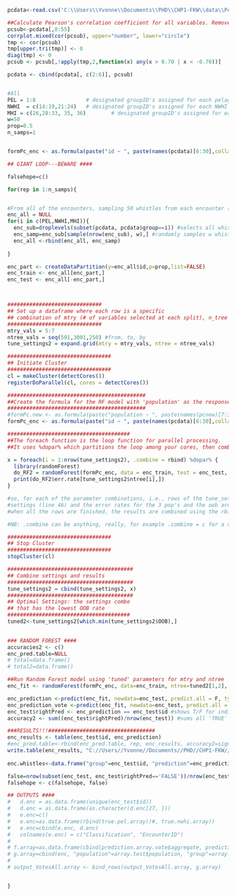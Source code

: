 

```r
pcdata<-read.csv('C:\\Users\\Yvonne\\Documents\\PHD\\CHP1-FKW\\data\\Pc_MasterListEdit-1005.csv')

##Calculate Pearson's correlation coefficient for all variables. Remove variables -0.70 > r > 0.70.
pcsub<-pcdata[,8:55]
corrplot.mixed(cor(pcsub), upper="number", lower="circle")
tmp <- cor(pcsub)
tmp[upper.tri(tmp)] <- 0
diag(tmp) <- 0
pcsub <- pcsub[,!apply(tmp,2,function(x) any(x > 0.70 | x < -0.70))]

pcdata <- cbind(pcdata[, c(2:6)], pcsub)


#All 
PEL = 1:8                # designated groupID's assigned for each pelagic group 
NWHI  = c(14:19,21:24)   # designated groupID's assigned for each NWHI group, #20 was absorbed into #19 (June 2017)     
MHI = c(26,28:33, 35, 36)        # designated groupID's assigned for each MHI group, #25 absorbed into #26 (June 2017) 
w=50
prop=0.5
n_samps=1


formPc_enc <- as.formula(paste("id ~ ", paste(names(pcdata)[6:30],collapse="+"))) #Use variables to classify to encounterall = NULL
```


```r
## GIANT LOOP---BEWARE ####

falsehope=c()

for(rep in 1:n_samps){


#From all of the encounters, sampling 50 whistles from each encounter (some have >50)
enc_all = NULL
for(i in c(PEL,NWHI,MHI)){
  enc_sub=droplevels(subset(pcdata, pcdata$group==i)) #selects all whistles from the randomly selected groups, drops empty levels too
  enc_samp=enc_sub[sample(nrow(enc_sub), w),] #randomly samples w whistles from the 50 or more whistles
  enc_all <-rbind(enc_all, enc_samp)
  
}

enc_part <- createDataPartition(y=enc_all$id,p=prop,list=FALSE)
enc_train <- enc_all[enc_part,]
enc_test <- enc_all[-enc_part,]



##############################
## Set up a dataframe where each row is a specific 
## combination of mtry (# of variables selected at each split), n_tree (# of trees in  forest), possibly other stuff
##############################
mtry_vals = 5:7 
ntree_vals = seq(501,3001,250) #from, to, by
tune_settings2 = expand.grid(mtry = mtry_vals, ntree = ntree_vals)

#################################
## Initiate Cluster
#################################
cl = makeCluster(detectCores())
registerDoParallel(cl, cores = detectCores())

############################################
##Create the formula for the RF model with 'population' as the response and time-frequency measurements from uncorrelated data as the covariates
############################################
#formPc.new <- as.formula(paste("population ~ ", paste(names(pcnew)[7:36],collapse="+")))
formPc_enc <- as.formula(paste("id ~ ", paste(names(pcdata)[6:30],collapse="+"))) #Use variables to classify to encounter

#######################################
##The foreach function is the loop function for parallel processing. 
##It uses %dopar% which partitions the loop among your cores, then combines each output using the .combine argument. 

x = foreach(i = 1:nrow(tune_settings2), .combine = rbind) %dopar% { 
  library(randomForest)
  do_RF2 = randomForest(formPc_enc, data = enc_train, test = enc_test, ntree = tune_settings2$ntree[i], mtry = tune_settings2$mtry[i])
  print(do_RF2$err.rate[tune_settings2$ntree[i],])
}

#so, for each of the parameter combinations, i.e., rows of the tune_settings df, the RF is run using those 
#settings (line 46) and the error rates for the 3 pop's and the oob are printed (line 47). 
#when all the rows are finished, the results are combined using the rbind function into one matrix, stored as x.

#NB: .combine can be anything, really, for example .combine = c for a vector, .combine = list for a list, etc.

#################################
## Stop Cluster
#################################
stopCluster(cl)

########################################
## Combine settings and results
########################################
tune_settings2 = cbind(tune_settings2, x)
########################################
## Optimal Settings: the settings combo
## that has the lowest OOB rate
#######################################
tuned2<-tune_settings2[which.min(tune_settings2$OOB),]

 
### RANDOM FOREST ####
accuracies2 <- c()
enc_pred.table=NULL
# total=data.frame()
# total2=data.frame()

##Run Random Forest model using 'tuned' parameters for mtry and ntree
enc_fit <- randomForest(formPc_enc, data=enc_train, ntree=tuned2[1,2], importance=TRUE, replace=T, mtry=tuned2[1,1], norm.votes=T, confusion=T, keep.inbag=T, proximity=T) 

enc_prediction <-predict(enc_fit, newdata=enc_test, predict.all = F, type='response') #prediction for encounter of test data using RF model, 'fit'
enc_prediction_vote <-predict(enc_fit, newdata=enc_test, predict.all = T, type='vote') #prediction for encounter of test data using RF model, 'fit'
enc_test$rightPred <- enc_prediction == enc_test$id #shows T/F for individual whistles and whether they were classified correctly
accuracy2 <- sum((enc_test$rightPred)/nrow(enc_test)) #sums all 'TRUE' and divides by total

###RESULTS!!!##################################  
enc_results <- table(enc_test$id, enc_prediction)    
#enc_pred.table<-rbind(enc_pred.table, rep, enc_results, accuracy2=signif(accuracy2, digits = 3)) #rough table keeping track of confusion matrices for all iterations
write.table(enc_results, "C://Users//Yvonne//Documents//PHD//CHP1-FKW//data//results//EncounterClassifier_ConfMatrix2.csv", sep=",")
            
enc.whistles<-data.frame("group"=enc_test$id, "prediction"=enc_prediction, "whistle"=enc_test$whistle_count)

false=nrow(subset(enc_test, enc_test$rightPred=='FALSE'))/nrow(enc_test)*100 #percentage of misclassified whistles
falsehope <- c(falsehope, false)

## OUTPUTS ####
#   d.enc = as.data.frame(unique(enc_test$id))
#   d.enc = as.data.frame(as.character(d.enc[27, ]))
#   e.enc=c()
#   e.enc=as.data.frame(rbind(true.pel.array))#, true.nwhi.array))
#   e.enc=cbind(e.enc, d.enc)
#   colnames(e.enc) = c("Classification", "EncounterID")
#   
# f.array=as.data.frame(cbind(prediction.array.vote$aggregate, prediction.array.vote$individual))
# g.array=cbind(enc, "population"=array.test$population, "group"=array.test$group, whistle=array.test$whistle_count, "prediction"=array.test$rightPred, f.array)
# 
# output_VotesAll.array <- bind_rows(output_VotesAll.array, g.array)


}
```
